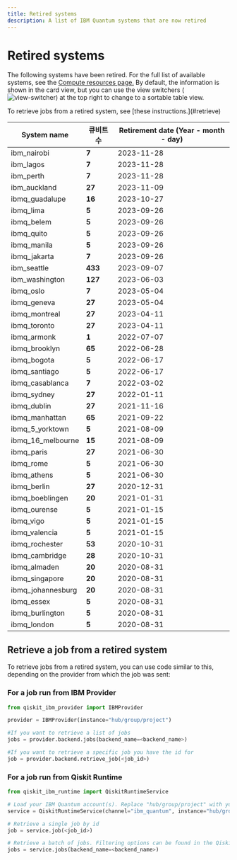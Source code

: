 ```yaml
---
title: Retired systems
description: A list of IBM Quantum systems that are now retired
---
```


# Retired systems

The following systems have been retired. For the full list of available systems, see the [Compute resources page.](https://quantum.ibm.com/services/resources?services=systems) By default, the information is shown in the card view, but you can use the view switchers (![view-switcher](/images/migration/view-switcher1.png)) at the top right to change to a sortable table view.

<Admonition type="note">
    To retrieve jobs from a retired system, see [these instructions.](#retrieve)
</Admonition>

| System name       | 큐비트 수       | Retirement date (Year - month - day) |
| ----------------- | ----------- | ------------------------------------ |
| ibm_nairobi       | **7**       | 2023-11-28                           |
| ibm_lagos         | **7**       | 2023-11-28                           |
| ibm_perth         | **7**       | 2023-11-28                           |
| ibm_auckland      | **27**      | 2023-11-09                           |
| ibmq_guadalupe    | **16**      | 2023-10-27                           |
| ibmq_lima         | **5**       | 2023-09-26                           |
| ibmq_belem        | **5**       | 2023-09-26                           |
| ibmq_quito        | **5**       | 2023-09-26                           |
| ibmq_manila       | **5**       | 2023-09-26                           |
| ibmq_jakarta      | **7**       | 2023-09-26                           |
| ibm_seattle       | **433**     | 2023-09-07                           |
| ibm_washington    | **127**     | 2023-06-03                           |
| ibmq_oslo         | **7**       | 2023-05-04                           |
| ibmq_geneva       | **27**      | 2023-05-04                           |
| ibmq_montreal     | **27**      | 2023-04-11                           |
| ibmq_toronto      | **27**      | 2023-04-11                           |
| ibmq_armonk       | **1**       | 2022-07-07                           |
| ibmq_brooklyn     | **65**      | 2022-06-28                           |
| ibmq_bogota       | **5**       | 2022-06-17                           |
| ibmq_santiago     | **5**       | 2022-06-17                           |
| ibmq_casablanca   | **7**       | 2022-03-02                           |
| ibmq_sydney       | **27**      | 2022-01-11                           |
| ibmq_dublin       | **27**      | 2021-11-16                           |
| ibmq_manhattan    | **65**      | 2021-09-22                           |
| ibmq_5_yorktown   | **5**       | 2021-08-09                           |
| ibmq_16_melbourne | **15**      | 2021-08-09                           |
| ibmq_paris        | **27**      | 2021-06-30                           |
| ibmq_rome         | **5**       | 2021-06-30                           |
| ibmq_athens       | **5**       | 2021-06-30                           |
| ibmq_berlin       | **27**      | 2020-12-31                           |
| ibmq_boeblingen   | **20**      | 2021-01-31                           |
| ibmq_ourense      | **5**       | 2021-01-15                           |
| ibmq_vigo         | **5**       | 2021-01-15                           |
| ibmq_valencia     | **5**       | 2021-01-15                           |
| ibmq_rochester    | **53**      | 2020-10-31                           |
| ibmq_cambridge    | **28**      | 2020-10-31                           |
| ibmq_almaden      | **20**      | 2020-08-31                           |
| ibmq_singapore    | **20**      | 2020-08-31                           |
| ibmq_johannesburg | **20**      | 2020-08-31                           |
| ibmq_essex        | **5**       | 2020-08-31                           |
| ibmq_burlington   | **5**       | 2020-08-31                           |
| ibmq_london       | **5**       | 2020-08-31                           |

<span id="retrieve"></span>
## Retrieve a job from a retired system

To retrieve jobs from a retired system, you can use code similar to this, depending on the provider from which the job was sent:

### For a job run from IBM Provider

```python
from qiskit_ibm_provider import IBMProvider

provider = IBMProvider(instance="hub/group/project")

#If you want to retrieve a list of jobs
jobs = provider.backend.jobs(backend_name=<backend_name>)

#If you want to retrieve a specific job you have the id for
job = provider.backend.retrieve_job(<job_id>)
```

### For a job run from Qiskit Runtime

```python
from qiskit_ibm_runtime import QiskitRuntimeService

# Load your IBM Quantum account(s). Replace "hub/group/project" with your desired instance
service = QiskitRuntimeService(channel="ibm_quantum", instance="hub/group/project")

# Retrieve a single job by id
job = service.job(<job_id>)

# Retrieve a batch of jobs. Filtering options can be found in the QiskitRuntimeService.jobs api reference
jobs = service.jobs(backend_name=<backend_name>)
```
